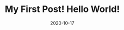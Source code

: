 ---
title: My First Post! Hello World!
slug: my-first-post
date: 2020-10-17
featureImage: nature.jpg
excerpt: Build this day on a foundation of pleasant thoughts. Never fret at any imperfections that you fear may impede your progress. Remind yourself, as often as necessary, that you are a creature of God and have the power to achieve any dream by lifting up your thoughts. You can fly when you decide that you can. Never consider yourself defeated again. Let the vision in your heart be in your life's blueprint. Smile!
---